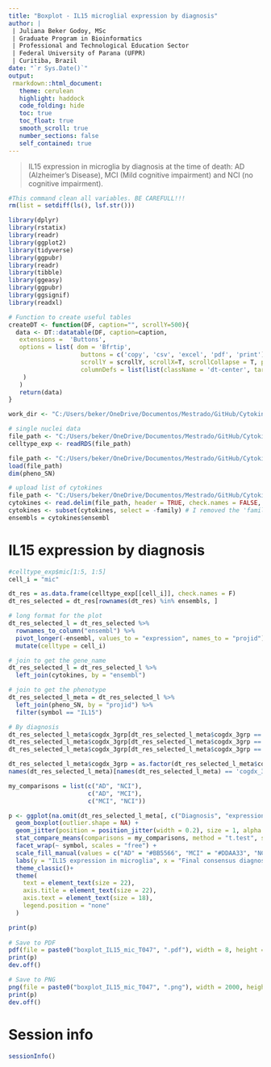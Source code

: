---
title: "Boxplot - IL15 microglial expression by diagnosis"
author: |
 | Juliana Beker Godoy, MSc
 | Graduate Program in Bioinformatics
 | Professional and Technological Education Sector
 | Federal University of Parana (UFPR)
 | Curitiba, Brazil
date: "`r Sys.Date()`"
output:
 rmarkdown::html_document:
   theme: cerulean
   highlight: haddock
   code_folding: hide
   toc: true
   toc_float: true
   smooth_scroll: true
   number_sections: false
   self_contained: true
---

> IL15 expression in microglia by diagnosis at the time of death: AD (Alzheimer's Disease), MCI (Mild cognitive impairment) and NCI (no cognitive impairment).

```{r clean, warning=FALSE, echo=FALSE, results='hide'}
#This command clean all variables. BE CAREFULL!!! 
rm(list = setdiff(ls(), lsf.str()))
```

```{r packages, warning=FALSE, echo=FALSE, message=FALSE}
library(dplyr)
library(rstatix)
library(readr)
library(ggplot2)
library(tidyverse)
library(ggpubr)
library(readr)
library(tibble)
library(ggeasy)
library(ggpubr)
library(ggsignif)
library(readxl)
```

```{r HelperFunctions, echo = FALSE}
# Function to create useful tables
createDT <- function(DF, caption="", scrollY=500){
  data <- DT::datatable(DF, caption=caption,
   extensions =  'Buttons',
   options = list( dom = 'Bfrtip', 
                    buttons = c('copy', 'csv', 'excel', 'pdf', 'print'), 
                    scrollY = scrollY, scrollX=T, scrollCollapse = T, paging = F,  
                    columnDefs = list(list(className = 'dt-center', targets = "_all"))
    )
   ) 
   return(data)
}
```

```{r set_dir, warning=FALSE,message=FALSE, include=FALSE} 
work_dir <- "C:/Users/beker/OneDrive/Documentos/Mestrado/GitHub/Cytokines/fig4paper/T047"
```

```{r exprData_upload, warning=FALSE,message=FALSE, include=FALSE} 
# single nuclei data
file_path <- "C:/Users/beker/OneDrive/Documentos/Mestrado/GitHub/Cytokines/sn_RNAseq_DLPFC/snRNA_pseudoBulk_7majCellTypes.rds"
celltype_exp <- readRDS(file_path)
```

```{r phenoData_upload, warning=FALSE,message=FALSE, include=FALSE} 
file_path <- "C:/Users/beker/OneDrive/Documentos/Mestrado/GitHub/Cytokines/sn_RNAseq_DLPFC/pheno_SN.Rdata"
load(file_path)
dim(pheno_SN)
```

```{r cytokines_list_upload, warning=FALSE, message=FALSE, include=FALSE} 
# upload list of cytokines
file_path <- "C:/Users/beker/OneDrive/Documentos/Mestrado/GitHub/Cytokines/list_cytokines/T015/list_cytokines_T015.txt"
cytokines <- read.delim(file_path, header = TRUE, check.names = FALSE, stringsAsFactors = FALSE)
cytokines <- subset(cytokines, select = -family) # I removed the 'family' column here because it had NA values
ensembls = cytokines$ensembl
```

# IL15 expression by diagnosis

```{r mic_boxplot_IL15_by_dx, message=FALSE, warning=FALSE, fig.width=8, fig.height=10} 
#celltype_exp$mic[1:5, 1:5]
cell_i = "mic"

dt_res = as.data.frame(celltype_exp[[cell_i]], check.names = F) 
dt_res_selected = dt_res[rownames(dt_res) %in% ensembls, ]

# long format for the plot
dt_res_selected_l = dt_res_selected %>% 
  rownames_to_column("ensembl") %>%
  pivot_longer(-ensembl, values_to = "expression", names_to = "projid") %>%
  mutate(celltype = cell_i)

# join to get the gene_name
dt_res_selected_l = dt_res_selected_l %>%
  left_join(cytokines, by = "ensembl")

# join to get the phenotype 
dt_res_selected_l_meta = dt_res_selected_l %>% 
  left_join(pheno_SN, by = "projid") %>%
  filter(symbol == "IL15")

# By diagnosis 
dt_res_selected_l_meta$cogdx_3grp[dt_res_selected_l_meta$cogdx_3grp == 0] <- "NCI"
dt_res_selected_l_meta$cogdx_3grp[dt_res_selected_l_meta$cogdx_3grp == 1] <- "MCI"
dt_res_selected_l_meta$cogdx_3grp[dt_res_selected_l_meta$cogdx_3grp == 2] <- "AD"

dt_res_selected_l_meta$cogdx_3grp = as.factor(dt_res_selected_l_meta$cogdx_3grp)
names(dt_res_selected_l_meta)[names(dt_res_selected_l_meta) == 'cogdx_3grp'] <- 'Diagnosis'

my_comparisons = list(c("AD", "NCI"),
                      c("AD", "MCI"),
                      c("MCI", "NCI"))

p <- ggplot(na.omit(dt_res_selected_l_meta[, c("Diagnosis", "expression", "symbol")]), aes(x = Diagnosis, y = expression, fill = Diagnosis)) + 
  geom_boxplot(outlier.shape = NA) + 
  geom_jitter(position = position_jitter(width = 0.2), size = 1, alpha = 0.7) + 
  stat_compare_means(comparisons = my_comparisons, method = "t.test", size = 7, bracket.size = 0.65) +
  facet_wrap(~ symbol, scales = "free") + 
  scale_fill_manual(values = c("AD" = "#BB5566", "MCI" = "#DDAA33", "NCI" = "#004488")) + 
  labs(y = "IL15 expression in microglia", x = "Final consensus diagnosis") + 
  theme_classic()+
  theme(
    text = element_text(size = 22),
    axis.title = element_text(size = 22),
    axis.text = element_text(size = 18),
    legend.position = "none"
  )

print(p)
  
# Save to PDF
pdf(file = paste0("boxplot_IL15_mic_T047", ".pdf"), width = 8, height = 8)
print(p)
dev.off()

# Save to PNG
png(file = paste0("boxplot_IL15_mic_T047", ".png"), width = 2000, height = 2800, res = 300)
print(p)
dev.off()
```

# Session info
```{r}
sessionInfo()
```